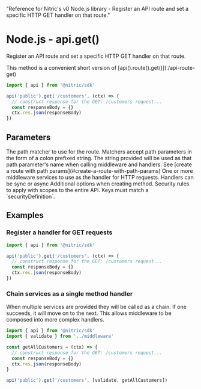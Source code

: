   "Reference for Nitric's v0 Node.js library - Register an API route and set a specific HTTP GET handler on that route."

# Node.js - api.get()

Register an API route and set a specific HTTP GET handler on that route.

<Note>
  This method is a convenient short version of
  [api().route().get()](./api-route-get)
</Note>

```javascript
import { api } from '@nitric/sdk'

api('public').get('/customers', (ctx) => {
  // construct response for the GET: /customers request...
  const responseBody = {}
  ctx.res.json(responseBody)
})
```

## Parameters

<Properties>
  <Property name="match" required type="string">
    The path matcher to use for the route. Matchers accept path parameters in
    the form of a colon prefixed string. The string provided will be used as
    that path parameter's name when calling middleware and handlers. See [create
    a route with path params](#create-a-route-with-path-params)
  </Property>
  <Property name="middleware" required type="HttpMiddleware | HttpMiddleware[]">
    One or more middleware services to use as the handler for HTTP requests.
    Handlers can be sync or async
  </Property>
  <Property name="opts" type="object">
    Additional options when creating method.
    <Properties nested>
      <Property name="security" type="map<string, string[]>">
        Security rules to apply with scopes to the entire API. Keys must match a
        `securityDefinition`.
      </Property>
    </Properties>
  </Property>
</Properties>

## Examples

### Register a handler for GET requests

```javascript
import { api } from '@nitric/sdk'

api('public').get('/customers', (ctx) => {
  // construct response for the GET: /customers request...
  const responseBody = {}
  ctx.res.json(responseBody)
})
```

### Chain services as a single method handler

When multiple services are provided they will be called as a chain. If one succeeds, it will move on to the next. This allows middleware to be composed into more complex handlers.

```javascript
import { api } from '@nitric/sdk'
import { validate } from '../middleware'

const getAllCustomers = (ctx) => {
  // construct response for the GET: /customers request...
  const responseBody = {}
  ctx.res.json(responseBody)
}

api('public').get('/customers', [validate, getAllCustomers])
```
